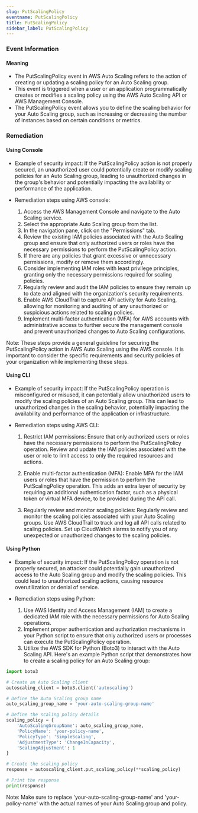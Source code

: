 ```yaml
--- 
slug: PutScalingPolicy
eventname: PutScalingPolicy
title: PutScalingPolicy
sidebar_label: PutScalingPolicy
---
```

                       
### Event Information

#### Meaning

- The PutScalingPolicy event in AWS Auto Scaling refers to the action of creating or updating a scaling policy for an Auto Scaling group.
- This event is triggered when a user or an application programmatically creates or modifies a scaling policy using the AWS Auto Scaling API or AWS Management Console.
- The PutScalingPolicy event allows you to define the scaling behavior for your Auto Scaling group, such as increasing or decreasing the number of instances based on certain conditions or metrics.

### Remediation

#### Using Console

- Example of security impact: If the PutScalingPolicy action is not properly secured, an unauthorized user could potentially create or modify scaling policies for an Auto Scaling group, leading to unauthorized changes in the group's behavior and potentially impacting the availability or performance of the application.

- Remediation steps using AWS console:
  1. Access the AWS Management Console and navigate to the Auto Scaling service.
  2. Select the appropriate Auto Scaling group from the list.
  3. In the navigation pane, click on the "Permissions" tab.
  4. Review the existing IAM policies associated with the Auto Scaling group and ensure that only authorized users or roles have the necessary permissions to perform the PutScalingPolicy action.
  5. If there are any policies that grant excessive or unnecessary permissions, modify or remove them accordingly.
  6. Consider implementing IAM roles with least privilege principles, granting only the necessary permissions required for scaling policies.
  7. Regularly review and audit the IAM policies to ensure they remain up to date and aligned with the organization's security requirements.
  8. Enable AWS CloudTrail to capture API activity for Auto Scaling, allowing for monitoring and auditing of any unauthorized or suspicious actions related to scaling policies.
  9. Implement multi-factor authentication (MFA) for AWS accounts with administrative access to further secure the management console and prevent unauthorized changes to Auto Scaling configurations.

Note: These steps provide a general guideline for securing the PutScalingPolicy action in AWS Auto Scaling using the AWS console. It is important to consider the specific requirements and security policies of your organization while implementing these steps.

#### Using CLI

- Example of security impact: If the PutScalingPolicy operation is misconfigured or misused, it can potentially allow unauthorized users to modify the scaling policies of an Auto Scaling group. This can lead to unauthorized changes in the scaling behavior, potentially impacting the availability and performance of the application or infrastructure.

- Remediation steps using AWS CLI:
  1. Restrict IAM permissions: Ensure that only authorized users or roles have the necessary permissions to perform the PutScalingPolicy operation. Review and update the IAM policies associated with the user or role to limit access to only the required resources and actions.
  
  2. Enable multi-factor authentication (MFA): Enable MFA for the IAM users or roles that have the permission to perform the PutScalingPolicy operation. This adds an extra layer of security by requiring an additional authentication factor, such as a physical token or virtual MFA device, to be provided during the API call.
  
  3. Regularly review and monitor scaling policies: Regularly review and monitor the scaling policies associated with your Auto Scaling groups. Use AWS CloudTrail to track and log all API calls related to scaling policies. Set up CloudWatch alarms to notify you of any unexpected or unauthorized changes to the scaling policies.

#### Using Python

- Example of security impact: If the PutScalingPolicy operation is not properly secured, an attacker could potentially gain unauthorized access to the Auto Scaling group and modify the scaling policies. This could lead to unauthorized scaling actions, causing resource overutilization or denial of service.

- Remediation steps using Python:
  1. Use AWS Identity and Access Management (IAM) to create a dedicated IAM role with the necessary permissions for Auto Scaling operations.
  2. Implement proper authentication and authorization mechanisms in your Python script to ensure that only authorized users or processes can execute the PutScalingPolicy operation.
  3. Utilize the AWS SDK for Python (Boto3) to interact with the Auto Scaling API. Here's an example Python script that demonstrates how to create a scaling policy for an Auto Scaling group:

```python
import boto3

# Create an Auto Scaling client
autoscaling_client = boto3.client('autoscaling')

# Define the Auto Scaling group name
auto_scaling_group_name = 'your-auto-scaling-group-name'

# Define the scaling policy details
scaling_policy = {
    'AutoScalingGroupName': auto_scaling_group_name,
    'PolicyName': 'your-policy-name',
    'PolicyType': 'SimpleScaling',
    'AdjustmentType': 'ChangeInCapacity',
    'ScalingAdjustment': 1
}

# Create the scaling policy
response = autoscaling_client.put_scaling_policy(**scaling_policy)

# Print the response
print(response)
```

Note: Make sure to replace 'your-auto-scaling-group-name' and 'your-policy-name' with the actual names of your Auto Scaling group and policy.


 